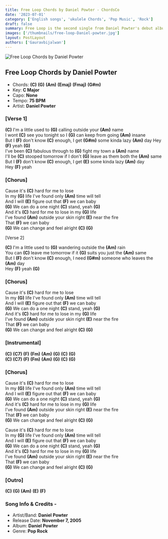 ```yaml
---
title: Free Loop Chords by Daniel Powter - ChordsCo
date: '2023-07-01'
category: ['English songs', 'ukulele Chords', 'Pop Music', 'Rock']
draft: false
summary: Free Loop is the second single from Daniel Powter's debut album. The song has a catchy melody and the lyrics talk about letting of the past and moving on. Here are the chords for Free Loop by Daniel Powter.
images: ['/thumbnails/free-loop-Daniel-powter.jpg']
layout: PostLayout
authors: ['Gauravbijalwan']
---
```


![Free Loop Chords by Daniel Powter](/thumbnails/free-loop-Daniel-powter.jpg)

## Free Loop Chords by Daniel Powter

- Chords: **(C)** **(G)** **(Am)** **(Emaj)** **(Fmaj)** **(G#m)**
- Key: **C Major**
- Capo: **None**
- Tempo: **75 BPM**
- Artist: **Daniel Powter**

### \[Verse 1\]

**(C)** I'm a little used to **(G)** calling outside your **(Am)** name\
I wont **(C)** see you tonight so I **(G)** can keep from going **(Am)** insane\
But I **(F)** don't know **(C)** enough, I get **(G#m)** 
some kinda lazy **(Am)** day Hey **(F)** yeah **(G)**\
I've been **(C)** fabulous through to **(G)** fight my town a **(Am)** name\
I'll be **(C)** stooped tomorrow if I don't **(G)** leave as them both the **(Am)** same\
But I **(F)** don't know **(C)** enough, I get **(E)** some kinda lazy **(Am)** day\
Hey **(F)** yeah

### \[Chorus\]

Cause it's **(C)** hard for me to lose\
In my **(G)** life I've found only **(Am)** time will tell\
And I will **(E)** figure out that **(F)** we can baby\
**(G)** We can do a one night **(C)** stand, yeah **(G)**\
And it's **(C)** hard for me to lose in my **(G)** life\
I've found **(Am)** outside your skin right **(E)** near the fire\
That **(F)** we can baby\
**(G)** We can change and feel alright **(C)** **(G)**

\[Verse 2\]

**(C)** I'm a little used to **(G)** wandering outside the **(Am)** rain\
You can **(C)** leave me tomorrow if it **(G)** suits you just the **(Am)** same\
But I **(F)** don't know **(C)** enough, I need **(G#m)** someone who leaves the **(Am)** day\
Hey **(F)** yeah **(G)**

### \[Chorus\]

Cause it's **(C)** hard for me to lose\
In my **(G)** life I've found only **(Am)** time will tell\
And I will **(E)** figure out that **(F)** we can baby\
**(G)** We can do a one night **(C)** stand, yeah **(G)**\
And it's **(C)** hard for me to lose in my **(G)** life\
I've found **(Am)** outside your skin right **(E)** near the fire\
That **(F)** we can baby\
**(G)** We can change and feel alright **(C)** **(G)**

### \[Instrumental\]

**(C)** **(C7)** **(F)** **(Fm)** **(Am)** **(G)** **(C)** **(G)**\
**(C)** **(C7)** **(F)** **(Fm)** **(Am)** **(G)** **(C)** **(G)**

### \[Chorus\]

Cause it's **(C)** hard for me to lose\
In my **(G)** life I've found only **(Am)** time will tell\
And I will **(E)** figure out that **(F)** we can baby\
**(G)** We can do a one night **(C)** stand, yeah **(G)**\
And it's **(C)** hard for me to lose in my **(G)** life\
I've found **(Am)** outside your skin right **(E)** near the fire\
That **(F)** we can baby\
**(G)** We can change and feel alright **(C)** **(G)**

Cause it's **(C)** hard for me to lose\
In my **(G)** life I've found only **(Am)** time will tell\
And I will **(E)** figure out that **(F)** we can baby\
**(G)** We can do a one night **(C)** stand, yeah **(G)**\
And it's **(C)** hard for me to lose in my **(G)** life\
I've found **(Am)** outside your skin right **(E)** near the fire\
That **(F)** we can baby\
**(G)** We can change and feel alright **(C)** **(G)**

### \[Outro\]

**(C)** **(G)** **(Am)** **(E)** **(F)**

### Song Info & Credits -

- Artist/Band: **Daniel Powter**
- Release Date: **November 7, 2005**
- Album: **Daniel Powter**
- Genre: **Pop Rock**
